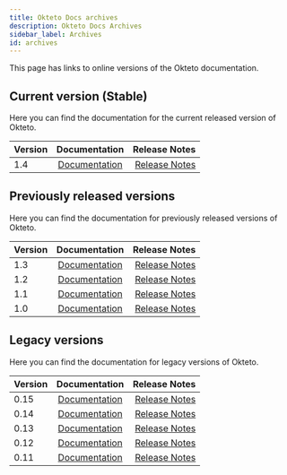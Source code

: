 ```yaml
---
title: Okteto Docs archives
description: Okteto Docs Archives
sidebar_label: Archives
id: archives
---
```


This page has links to online versions of the Okteto documentation.

## Current version (Stable)
Here you can find the documentation for the current released version of Okteto.

| Version    | Documentation        |Release Notes       |
|:---------|:------:|------:|
| 1.4      | [Documentation](/docs)       |  [Release Notes](/docs/self-hosted/install/releases/)



## Previously released versions

Here you can find the documentation for previously released versions of Okteto.

| Version    | Documentation        |Release Notes       |
|:---------|:------:|------:|
| 1.3      | [Documentation](/docs/1.3)       |  [Release Notes](/docs/1.3/self-hosted/install/releases/)
| 1.2      | [Documentation](/docs/1.2)       |  [Release Notes](/docs/1.2/self-hosted/install/releases/)
| 1.1      | [Documentation](/docs/1.1)       |  [Release Notes](/docs/1.1/self-hosted/install/releases/)
| 1.0      | [Documentation](/docs/1.0)       |  [Release Notes](/docs/1.0/self-hosted/install/releases/)

## Legacy versions

Here you can find the documentation for legacy versions of Okteto.

| Version    | Documentation        |Release Notes       |
|:---------|:------:|------:|
| 0.15      | [Documentation](/docs/0.15)       |  [Release Notes](/docs/0.15/enterprise/install/releases/)
| 0.14      | [Documentation](/docs/0.14)       |  [Release Notes](/docs/0.14/enterprise/install/releases/)
| 0.13      | [Documentation](/docs/0.13)       |  [Release Notes](/docs/0.13/enterprise/install/releases/)
| 0.12      | [Documentation](/docs/0.12)       |  [Release Notes](/docs/0.12/enterprise/install/releases/)
| 0.11      | [Documentation](/docs/0.11)       |  [Release Notes](/docs/0.11/enterprise/install/releases/)